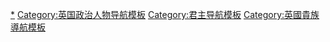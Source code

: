 [[Category:英国君主|*]]
[[Category:英国政治人物导航模板|Category:英国政治人物导航模板]]
[[Category:君主导航模板|Category:君主导航模板]]
[[Category:英國貴族導航模板|Category:英國貴族導航模板]]
</noinclude>